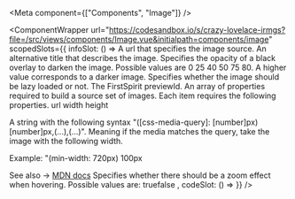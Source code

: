 
<Meta
    component={["Components", "Image"]}
/>

<ComponentWrapper url="https://codesandbox.io/s/crazy-lovelace-irmgs?file=/src/views/components/Image.vue&initialpath=components/image" scopedSlots={{
  infoSlot: () => 
<PropsTable>
  <PropsTableRow value="src" type="String" required>
    A url that specifies the image source.
  </PropsTableRow>
  <PropsTableRow value="alt" type="String">
    An alternative title that describes the image.
  </PropsTableRow>
  <PropsTableRow value="darken" type="Number" default="0">
    Specifies the opacity of a black overlay to darken the image. Possible values are 
    <span class="code">0</span>
    <span class="code">25</span>
    <span class="code">40</span>
    <span class="code">50</span>
    <span class="code">75</span>
    <span class="code">80</span>.
    A higher value corresponds to a darker image. 
  </PropsTableRow>
  <PropsTableRow value="lazy" type="Boolean" default="false">
    Specifies whether the image should be lazy loaded or not.
  </PropsTableRow>
  <PropsTableRow value="previewId" type="string">
    The FirstSpirit previewId.
  </PropsTableRow>
  <PropsTableRow value="resolutions" type="Array">
    An array of properties required to build a source set of images. Each item requires the following properties.
    <span class="code">url</span>
    <span class="code">width</span>
    <span class="code">height</span>
  </PropsTableRow>
  <PropsTableRow value="sizes" type="string">
    <p>A string with the following syntax <span class="code">"([css-media-query]: [number]px) [number]px,(...),(...)"</span>.
    Meaning if the media matches the query, take the image with the following width.</p>
    <p>Example: <span class="code">"(min-width: 720px) 100px</span></p>
    See also -> <a href="https://developer.mozilla.org/en-US/docs/Web/HTML/Element/img#attr-sizes">MDN docs</a>
  </PropsTableRow>
  <PropsTableRow value="zoom" type="Boolean" default="false">
    Specifies whether there should be a zoom effect when hovering. Possible values are: <span class="code">true</span><span class="code">false</span>
  </PropsTableRow>
</PropsTable>,
  codeSlot: () =>
<ExampleLoader example="Image.tsx" />
}} />